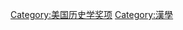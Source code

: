 {{Catnav|頁面分類|人类社会|競賽|獎項}}
{{Catnav|頁面分類|人类社会|知識|学术|學術榮譽}}
{{Catnav|頁面分類|人类社会|獎勵|獎項}}
{{Catnav|頁面分類|人类社会|獎勵|學術榮譽}}
{{Catnav|頁面分類|人类社会|文化|学术|學術榮譽}}

{{catmore}}

[[Category:美国历史学奖项|Category:美国历史学奖项]]
[[Category:漢學|Category:漢學]]